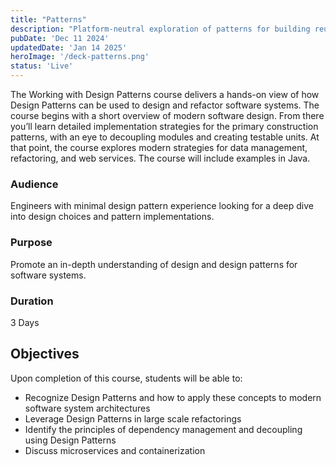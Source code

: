 ```yaml
---
title: "Patterns"
description: "Platform-neutral exploration of patterns for building reusable software. Mostly old-school Gang of Four."
pubDate: 'Dec 11 2024'
updatedDate: 'Jan 14 2025'
heroImage: '/deck-patterns.png'
status: 'Live'
---
```

The Working with Design Patterns course delivers a hands-on view of how Design Patterns can be used to design and refactor software systems.  The course begins with a short overview of modern software design. From there you’ll learn detailed implementation strategies for the primary construction patterns, with an eye to decoupling modules and creating testable units. At that point, the course explores modern strategies for data management, refactoring, and web services. The course will include examples in Java.

### Audience
Engineers with minimal design pattern experience looking for a deep dive into design choices and pattern implementations. 

### Purpose 
Promote an in-depth understanding of design and design patterns for software systems.
 
### Duration 
3 Days
 

## Objectives
Upon completion of this course, students will be able to:
* Recognize Design Patterns and how to apply these concepts to modern software system architectures
* Leverage Design Patterns in large scale refactorings
* Identify the principles of dependency management and decoupling using Design Patterns
* Discuss microservices and containerization